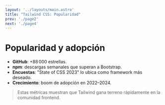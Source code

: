 ```yaml
---
layout: '../layouts/main.astro'
title: "Tailwind CSS: Popularidad"
prev: './page2'
next: './page4'
---
```



# Popularidad y adopción


- **GitHub**: +88 000 estrellas.
- **npm**: descargas semanales que superan a Bootstrap.
- **Encuestas**: "State of CSS 2023" lo ubica como framework más deseado.
- **Crecimiento**: boom de adopción en 2022–2024.

> Estas métricas muestran que Tailwind gana terreno rápidamente en la comunidad frontend.

<PieChartCard client:load/>
<ChartBar client:load/>
<DrawerDemo client:load/>
